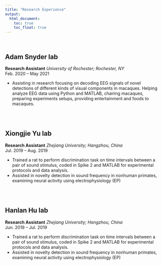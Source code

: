 ```yaml
---
title: "Research Experience"
output: 
  html_document:
    toc: true
    toc_float: true
---
```

<br>

## Adam Snyder lab 
**Research Assistant**
*University of Rochester; Rochester, NY* <br>
Feb. 2020 – May 2021
<ul>
<li>Assisting in research focusing on decoding EEG signals of novel detections of different kinds of visual components in macaques. Helping analyze EEG data using Python and MATLAB, chairing macaques, preparing experiments setups, providing entertainment and foods to macaques.</li>
</ul>
<br><br>

## Xiongjie Yu lab 
**Research Assistant**
*Zhejiang University; Hangzhou, China* <br>
Jul. 2019 – Aug. 2019
<ul>
<li>Trained a rat to perform discrimination task on time intervals between a pair of sound stimulus, coded in Spike 2 and MATLAB for experimental protocols and data analysis. </li>
<li>Assisted in novelty detection in sound frequency in nonhuman primates, examining neural activity using electrophysiology (EP) </li>
</ul>
<br><br>

## Hanlan Hu lab
**Research Assistant**
*Zhejiang University; Hangzhou, China* <br>
Jun. 2019 – Jul. 2019
<ul>
<li>Trained a rat to perform discrimination task on time intervals between a pair of sound stimulus, coded in Spike 2 and MATLAB for experimental protocols and data analysis. </li>
<li>Assisted in novelty detection in sound frequency in nonhuman primates, examining neural activity using electrophysiology (EP) </li>
</ul>
<br>


